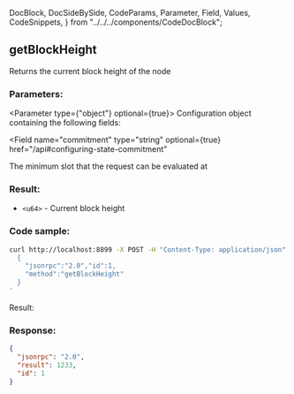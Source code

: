   DocBlock,
  DocSideBySide,
  CodeParams,
  Parameter,
  Field,
  Values,
  CodeSnippets,
} from "../../../components/CodeDocBlock";

<DocBlock>

## getBlockHeight

Returns the current block height of the node

<DocSideBySide>

<CodeParams>

### Parameters:

<Parameter type={"object"} optional={true}> 
Configuration object containing the following fields:

<Field
  name="commitment"
  type="string"
  optional={true}
  href="/api#configuring-state-commitment"
></Field>

<Field name="minContextSlot" type="number" optional={true}>
  The minimum slot that the request can be evaluated at
</Field>

</Parameter>

### Result:

- `<u64>` - Current block height

</CodeParams>

<CodeSnippets>

### Code sample:

```bash
curl http://localhost:8899 -X POST -H "Content-Type: application/json" -d '
  {
    "jsonrpc":"2.0","id":1,
    "method":"getBlockHeight"
  }
'
```

Result:

### Response:

```json
{
  "jsonrpc": "2.0",
  "result": 1233,
  "id": 1
}
```

</CodeSnippets>
</DocSideBySide>
</DocBlock>
